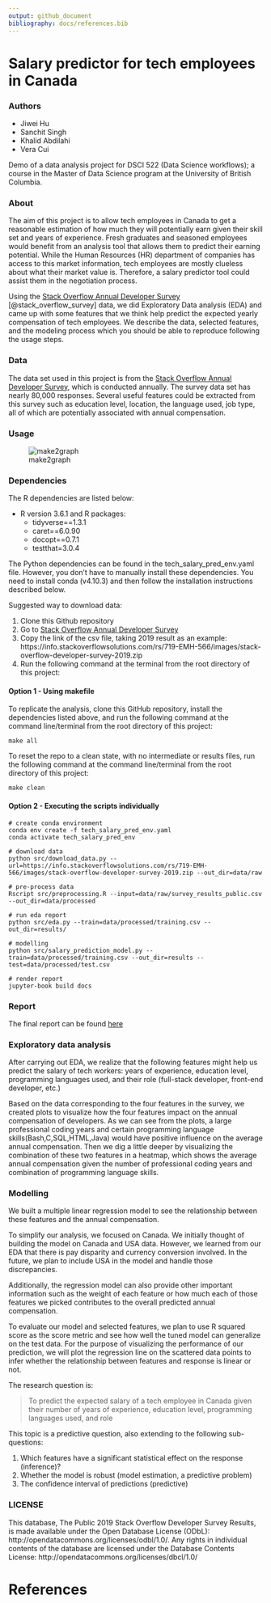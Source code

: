 ```yaml
---
output: github_document
bibliography: docs/references.bib
---
```



# Salary predictor for tech employees in Canada
### Authors
- Jiwei Hu
- Sanchit Singh
- Khalid Abdilahi
- Vera Cui

Demo of a data analysis project for DSCI 522 (Data Science workflows); a course in the Master of Data Science program at the University of British Columbia.

### About

The aim of this project is to allow tech employees in Canada to get a reasonable estimation of how much they will potentially earn given their skill set and years of experience. Fresh graduates and seasoned employees would benefit from an analysis tool that allows them to predict their earning potential. While the Human Resources (HR) department of companies has access to this market information, tech employees are mostly clueless about what their market value is. Therefore, a salary predictor tool could assist them in the negotiation process.

Using the [Stack Overflow Annual Developer Survey](https://insights.stackoverflow.com/survey) [@stack_overflow_survey] data, we did Exploratory Data analysis (EDA) and came up with some features that we think help predict the expected yearly compensation of tech employees. We describe the data, selected features, and the modeling process which you should be able to reproduce following the usage steps.

### Data

The data set used in this project is from the [Stack Overflow Annual Developer Survey](https://insights.stackoverflow.com/survey), which is conducted annually. The survey data set has nearly 80,000 responses. Several useful features could be extracted from this survey such as education level, location, the language used, job type, all of which are potentially associated with annual compensation.

### Usage

![make2graph](out.png)


### Dependencies
The R dependencies are listed below:

- R version 3.6.1 and R packages:
  - tidyverse==1.3.1
  - caret==6.0.90
  - docopt==0.7.1
  - testthat=3.0.4

The Python dependencies can be found in the tech_salary_pred_env.yaml file. However, you don't have to manually install these dependencies. You need to install conda (v4.10.3) and then follow the installation instructions described below.

Suggested way to download data:

1. Clone this Github repository
2. Go to [Stack Overflow Annual Developer Survey](https://insights.stackoverflow.com/survey)
3. Copy the link of the csv file, taking 2019 result as an example:
   https://info.stackoverflowsolutions.com/rs/719-EMH-566/images/stack-overflow-developer-survey-2019.zip
4. Run the following command at the terminal from the root directory of this project:

#### Option 1 - Using makefile

To replicate the analysis, clone this GitHub repository, install the dependencies listed above, and run the following command at the command line/terminal from the root directory of this project:

```
make all
```

To reset the repo to a clean state, with no intermediate or results files, run the following command at the command line/terminal from the root directory of this project:

```
make clean
```


#### Option 2 - Executing the scripts individually

```
# create conda environment
conda env create -f tech_salary_pred_env.yaml
conda activate tech_salary_pred_env

# download data
python src/download_data.py --url=https://info.stackoverflowsolutions.com/rs/719-EMH-566/images/stack-overflow-developer-survey-2019.zip --out_dir=data/raw

# pre-process data
Rscript src/preprocessing.R --input=data/raw/survey_results_public.csv --out_dir=data/processed

# run eda report
python src/eda.py --train=data/processed/training.csv --out_dir=results/

# modelling
python src/salary_prediction_model.py --train=data/processed/training.csv --out_dir=results --test=data/processed/test.csv

# render report
jupyter-book build docs
```

### Report
The final report can be found [here](https://ubc-mds.github.io/tech_salary_predictor_canada_us/report.html)

### Exploratory data analysis

After carrying out EDA, we realize that the following features might help us predict the salary of tech workers: years of experience, education level, programming languages used, and their role (full-stack developer, front-end developer, etc.)


Based on the data corresponding to the four features in the survey, we created plots to visualize how the four features impact on the annual compensation of developers. As we can see from the plots, a large professional coding years and certain programming language skills(Bash,C,SQL,HTML,Java) would have positive influence on the average annual compensation. Then we dig a little deeper by visualizing the combination of these two features in a heatmap, which shows the average annual compensation given the number of professional coding years and combination of programming language skills.


### Modelling

We built a multiple linear regression model to see the relationship between these features and the annual compensation.

To simplify our analysis, we focused on Canada. We initially thought of building the model on Canada and USA data. However, we learned from our EDA that there is pay disparity and currency conversion involved. In the future, we plan to include USA in the model and handle those discrepancies.

Additionally, the regression model can also provide other important information such as the weight of each feature or how much each of those features we picked contributes to the overall predicted annual compensation.

To evaluate our model and selected features, we plan to use R squared score as the score metric and see how well the tuned model can generalize on the test data. For the purpose of visualizing the performance of our prediction, we will plot the regression line on the scattered data points to infer whether the relationship between features and response is linear or not.   

The research question is:

> To predict the expected salary of a tech employee in Canada given their number of years of experience, education level, programming languages used, and role

This topic is a predictive question, also extending to the following sub-questions:

1. Which features have a significant statistical effect on the response (inference)?
2. Whether the model is robust (model estimation, a predictive problem)
3. The confidence interval of predictions (predictive)

### LICENSE
This database, The Public 2019 Stack Overflow Developer Survey Results, is made available under the Open Database License (ODbL): http://opendatacommons.org/licenses/odbl/1.0/. Any rights in individual contents of the database are licensed under the Database Contents License: http://opendatacommons.org/licenses/dbcl/1.0/


# References
